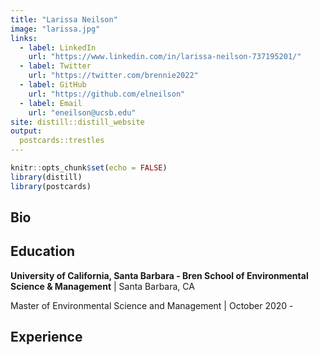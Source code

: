 ```yaml
---
title: "Larissa Neilson"
image: "larissa.jpg"
links:
  - label: LinkedIn
    url: "https://www.linkedin.com/in/larissa-neilson-737195201/"
  - label: Twitter
    url: "https://twitter.com/brennie2022"
  - label: GitHub
    url: "https://github.com/elneilson"
  - label: Email
    url: "eneilson@ucsb.edu"
site: distill::distill_website
output:
  postcards::trestles
---
```


```r
knitr::opts_chunk$set(echo = FALSE)
library(distill)
library(postcards)
```

## Bio

## Education

**University of California, Santa Barbara - Bren School of Environmental Science & Management** | Santa Barbara, CA

Master of Environmental Science and Management | October 2020 - 

## Experience
